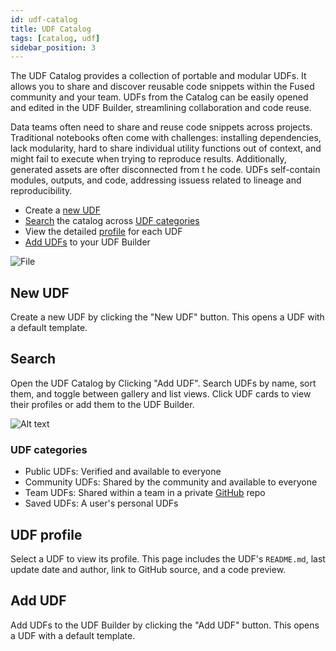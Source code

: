 ```yaml
---
id: udf-catalog
title: UDF Catalog
tags: [catalog, udf]
sidebar_position: 3
---
```




The UDF Catalog provides a collection of portable and modular UDFs. It allows you to share and discover reusable code snippets within the Fused community and your team. UDFs from the Catalog can be easily opened and edited in the UDF Builder, streamlining collaboration and code reuse.



Data teams often need to share and reuse code snippets across projects. Traditional notebooks often come with challenges: installing dependencies, lack modularity, hard to share individual utility functions out of context, and might fail to execute when trying to reproduce results. Additionally, generated assets are ofter disconnected from t he code. UDFs self-contain modules, outputs, and code, addressing issuess related to lineage and reproducibility.


- Create a [new UDF](/workbench/udf-catalog/#new-udf)
- [Search](/workbench/udf-catalog/#search) the catalog across [UDF categories](/workbench/udf-catalog/#udf-categories)
- View the detailed [profile](/workbench/udf-catalog/#udf-profile) for each UDF
- [Add UDFs](/workbench/udf-catalog/#add-udf) to your UDF Builder


<div style={{textAlign: 'center'}}>
<img src={ImgFe4} alt="File" style={{width: 600}} />
</div>

## New UDF

Create a new UDF by clicking the "New UDF" button. This opens a UDF with a default template.


## Search


Open the UDF Catalog by Clicking "Add UDF". Search UDFs by name, sort them, and toggle between gallery and list views. Click UDF cards to view their profiles or add them to the UDF Builder.

![Alt text](https://fused-magic.s3.us-west-2.amazonaws.com/docs_assets/image-20.png)





### UDF categories

- Public UDFs: Verified and available to everyone
- Community UDFs: Shared by the community and available to everyone
- Team UDFs: Shared within a team in a private [GitHub](/core-concepts/content-management/git/) repo
- Saved UDFs: A user's personal UDFs


## UDF profile

Select a UDF to view its profile. This page includes the UDF's `README.md`, last update date and author, link to GitHub source, and a code preview.

## Add UDF

Add UDFs to the UDF Builder by clicking the "Add UDF" button. This opens a UDF with a default template.
